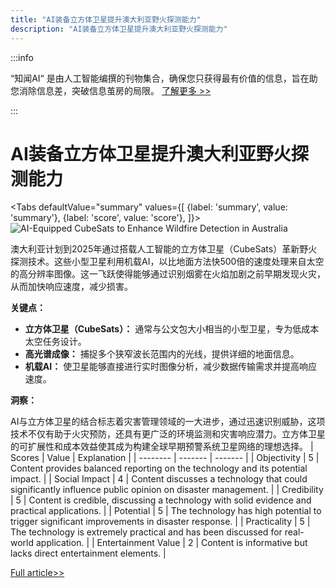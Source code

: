 ```yaml
---
title: "AI装备立方体卫星提升澳大利亚野火探测能力"
description: "AI装备立方体卫星提升澳大利亚野火探测能力"
---
```



:::info

“知闻AI“ 是由人工智能编撰的刊物集合，确保您只获得最有价值的信息，旨在助您消除信息差，突破信息茧房的局限。  [了解更多 >>](/zh-Hans/docs/guides)

:::

# AI装备立方体卫星提升澳大利亚野火探测能力


<Tabs
	defaultValue="summary"
	values={[
	{label: 'summary', value: 'summary'},
	{label: 'score', value: 'score'},
]}>
<TabItem value="summary">
<img
  src="https://image.informedainews.com/2024/06/07/Ar-ued-1717727659-0.jpg"
  alt="AI-Equipped CubeSats to Enhance Wildfire Detection in Australia"
/>



澳大利亚计划到2025年通过搭载人工智能的立方体卫星（CubeSats）革新野火探测技术。这些小型卫星利用机载AI，以比地面方法快500倍的速度处理来自太空的高分辨率图像。这一飞跃使得能够通过识别烟雾在火焰加剧之前早期发现火灾，从而加快响应速度，减少损害。

**关键点：**

- **立方体卫星（CubeSats）：** 通常与公文包大小相当的小型卫星，专为低成本太空任务设计。
- **高光谱成像：** 捕捉多个狭窄波长范围内的光线，提供详细的地面信息。
- **机载AI：** 使卫星能够直接进行实时图像分析，减少数据传输需求并提高响应速度。

**洞察：**

AI与立方体卫星的结合标志着灾害管理领域的一大进步，通过迅速识别威胁，这项技术不仅有助于火灾预防，还具有更广泛的环境监测和灾害响应潜力。立方体卫星的可扩展性和成本效益使其成为构建全球早期预警系统卫星网络的理想选择。
</TabItem>
<TabItem value="score">
	| Scores     | Value   | Explanation |
	| -------- | ------- | ------- |
	| Objectivity  | 5    | Content provides balanced reporting on the technology and its potential impact.    |
	| Social Impact | 4     | Content discusses a technology that could significantly influence public opinion on disaster management.    |
	| Credibility    | 5    | Content is credible, discussing a technology with solid evidence and practical applications.    |
	| Potential    | 5    | The technology has high potential to trigger significant improvements in disaster response.    |
	| Practicality    | 5    | The technology is extremely practical and has been discussed for real-world application.    |
	| Entertainment Value    | 2    | Content is informative but lacks direct entertainment elements.    |
</TabItem>
</Tabs>

[Full article>>](https://www.cnbeta.com.tw/articles/science/1433823.htm)
